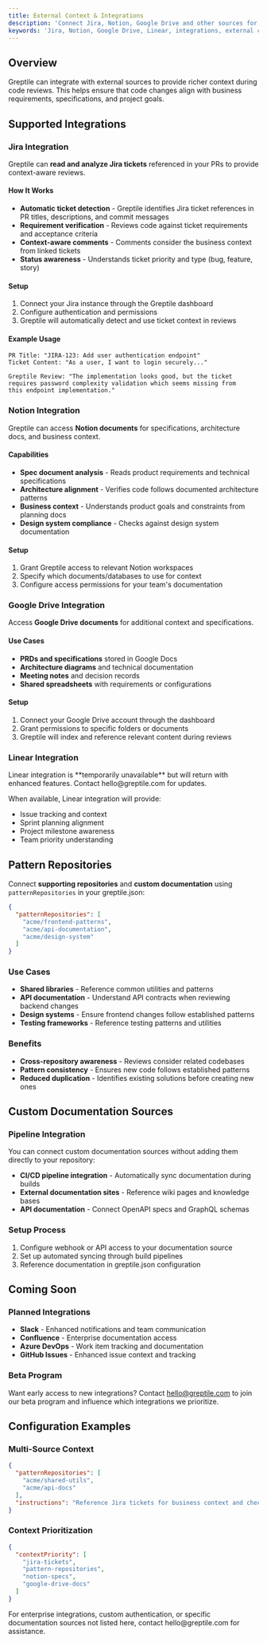 ```yaml
---
title: External Context & Integrations
description: 'Connect Jira, Notion, Google Drive and other sources for richer code reviews'
keywords: 'Jira, Notion, Google Drive, Linear, integrations, external context, ticket tracking'
---
```


## Overview

Greptile can integrate with external sources to provide richer context during code reviews. This helps ensure that code changes align with business requirements, specifications, and project goals.

## Supported Integrations

### Jira Integration

Greptile can **read and analyze Jira tickets** referenced in your PRs to provide context-aware reviews.

#### How It Works
- **Automatic ticket detection** - Greptile identifies Jira ticket references in PR titles, descriptions, and commit messages
- **Requirement verification** - Reviews code against ticket requirements and acceptance criteria
- **Context-aware comments** - Comments consider the business context from linked tickets
- **Status awareness** - Understands ticket priority and type (bug, feature, story)

#### Setup
1. Connect your Jira instance through the Greptile dashboard
2. Configure authentication and permissions
3. Greptile will automatically detect and use ticket context in reviews

#### Example Usage
```
PR Title: "JIRA-123: Add user authentication endpoint"
Ticket Content: "As a user, I want to login securely..."

Greptile Review: "The implementation looks good, but the ticket
requires password complexity validation which seems missing from
this endpoint implementation."
```

### Notion Integration

Greptile can access **Notion documents** for specifications, architecture docs, and business context.

#### Capabilities
- **Spec document analysis** - Reads product requirements and technical specifications
- **Architecture alignment** - Verifies code follows documented architecture patterns
- **Business context** - Understands product goals and constraints from planning docs
- **Design system compliance** - Checks against design system documentation

#### Setup
1. Grant Greptile access to relevant Notion workspaces
2. Specify which documents/databases to use for context
3. Configure access permissions for your team's documentation

### Google Drive Integration

Access **Google Drive documents** for additional context and specifications.

#### Use Cases
- **PRDs and specifications** stored in Google Docs
- **Architecture diagrams** and technical documentation
- **Meeting notes** and decision records
- **Shared spreadsheets** with requirements or configurations

#### Setup
1. Connect your Google Drive account through the dashboard
2. Grant permissions to specific folders or documents
3. Greptile will index and reference relevant content during reviews

### Linear Integration

<Note>
Linear integration is **temporarily unavailable** but will return with enhanced features. Contact hello@greptile.com for updates.
</Note>

When available, Linear integration will provide:
- Issue tracking and context
- Sprint planning alignment
- Project milestone awareness
- Team priority understanding

## Pattern Repositories

Connect **supporting repositories** and **custom documentation** using `patternRepositories` in your greptile.json:

```json greptile.json
{
  "patternRepositories": [
    "acme/frontend-patterns",
    "acme/api-documentation",
    "acme/design-system"
  ]
}
```

### Use Cases
- **Shared libraries** - Reference common utilities and patterns
- **API documentation** - Understand API contracts when reviewing backend changes
- **Design systems** - Ensure frontend changes follow established patterns
- **Testing frameworks** - Reference testing patterns and utilities

### Benefits
- **Cross-repository awareness** - Reviews consider related codebases
- **Pattern consistency** - Ensures new code follows established patterns
- **Reduced duplication** - Identifies existing solutions before creating new ones

## Custom Documentation Sources

### Pipeline Integration
You can connect custom documentation sources without adding them directly to your repository:

- **CI/CD pipeline integration** - Automatically sync documentation during builds
- **External documentation sites** - Reference wiki pages and knowledge bases
- **API documentation** - Connect OpenAPI specs and GraphQL schemas

### Setup Process
1. Configure webhook or API access to your documentation source
2. Set up automated syncing through build pipelines
3. Reference documentation in greptile.json configuration

## Coming Soon

### Planned Integrations
- **Slack** - Enhanced notifications and team communication
- **Confluence** - Enterprise documentation access
- **Azure DevOps** - Work item tracking and documentation
- **GitHub Issues** - Enhanced issue context and tracking

### Beta Program
Want early access to new integrations? Contact hello@greptile.com to join our beta program and influence which integrations we prioritize.

## Configuration Examples

### Multi-Source Context
```json greptile.json
{
  "patternRepositories": [
    "acme/shared-utils",
    "acme/api-docs"
  ],
  "instructions": "Reference Jira tickets for business context and check API docs for breaking changes"
}
```

### Context Prioritization
```json
{
  "contextPriority": [
    "jira-tickets",
    "pattern-repositories",
    "notion-specs",
    "google-drive-docs"
  ]
}
```

<Note>
For enterprise integrations, custom authentication, or specific documentation sources not listed here, contact hello@greptile.com for assistance.
</Note>
